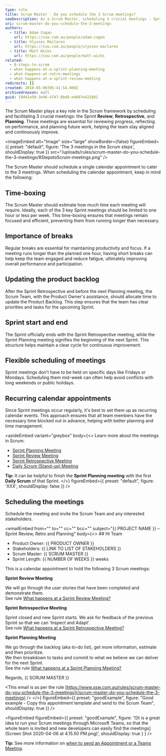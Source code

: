 ```yaml
---
type: rule
title: Scrum Master - Do you schedule the 3 Scrum meetings?
seoDescription: As a Scrum Master, scheduling 3 crucial meetings - Sprint Review, Retrospective, and Planning - ensures successful Sprints.
uri: scrum-master-do-you-schedule-the-3-meetings
authors:
  - title: Adam Cogan
    url: https://ssw.com.au/people/adam-cogan
  - title: Ulysses Maclaren
    url: https://ssw.com.au/people/ulysses-maclaren
  - title: Matt Wicks
    url: https://ssw.com.au/people/matt-wicks
related:
  - 8-steps-to-scrum
  - what-happens-at-a-sprint-planning-meeting
  - what-happens-at-retro-meetings
  - what-happens-at-a-sprint-review-meeting
redirects: []
created: 2010-05-06T05:41:54.000Z
archivedreason: null
guid: 19441e59-3e96-4747-8bd9-e4607e422b81
---
```


The Scrum Master plays a key role in the Scrum framework by scheduling and facilitating 3 crucial meetings: the Sprint **Review**, **Retrospective**, and **Planning**. These meetings are essential for reviewing progress, reflecting on performance, and planning future work, helping the team stay aligned and continuously improve.

<imageEmbed
  alt="Image"
  size="large"
  showBorder={false}
  figureEmbed={{
    preset: "default",
    figure: 'The 3 meetings in the Scrum steps',
    shouldDisplay: true
  }}
  src="/uploads/rules/scrum-master-do-you-schedule-the-3-meetings/8StepstoScrum-meetings.png"
/>

The Scrum Master should schedule a single calendar appointment to cater to the 3 meetings. When scheduling the calendar appointment, keep in mind the following:

## Time-boxing

The Scrum Master should estimate how much time each meeting will require. Ideally, each of the 3 key Sprint meetings should be limited to one hour or less per week. This time-boxing ensures that meetings remain focused and efficient, preventing them from running longer than necessary.

## Importance of breaks

Regular breaks are essential for maintaining productivity and focus. If a meeting runs longer than the planned one hour, having short breaks can help keep the team engaged and reduce fatigue, ultimately improving overall performance and participation.

## Updating the product backlog

After the Sprint Retrospective and before the next Planning meeting, the Scrum Team, with the Product Owner's assistance, should allocate time to update the Product Backlog. This step ensures that the team has clear priorities and tasks for the upcoming Sprint.

## Sprint start and end

The Sprint officially ends with the Sprint Retrospective meeting, while the Sprint Planning meeting signifies the beginning of the next Sprint. This structure helps maintain a clear cycle for continuous improvement.

## Flexible scheduling of meetings

Sprint meetings don’t have to be held on specific days like Fridays or Mondays. Scheduling them mid-week can often help avoid conflicts with long weekends or public holidays.

## Recurring calendar appointments

Since Sprint meetings occur regularly, it's best to set them up as recurring calendar events. This approach ensures that all team members have the necessary time blocked out in advance, helping with better planning and time management.

<asideEmbed
  variant="greybox"
  body={<>
    Learn more about the meetings in Scrum:

* [Sprint Planning Meeting](/what-happens-at-a-sprint-planning-meeting)
* [Sprint Review Meeting](/what-happens-at-a-sprint-review-meeting "Sprint Review Meeting")
* [Sprint Retrospective Meeting](/what-happens-at-a-sprint-retrospective-meeting "Sprint Retrospective Meeting")
* [Daily Scrum (Stand-up) Meeting](/meeting-do-you-update-your-tasks-before-the-daily-scrum "Daily Scrum Meeting")

**Tip:** It can be helpful to finish the **Sprint Planning meeting** with the first **Daily Scrum** of that Sprint.
  </>}
  figureEmbed={{
    preset: "default",
    figure: 'XXX',
    shouldDisplay: false
  }}
/>

## Scheduling the meetings

Schedule the meeting and invite the Scrum Team and any interested stakeholders.

<emailEmbed
  from=""
  to=""
  cc=""
  bcc=""
  subject="&#123;&#123; PROJECT NAME &#125;&#125; – Sprint Review, Retro and Planning"
  body={<>
    ## Hi Team

* Product Owner: &#123;&#123; PRODUCT OWNER &#125;&#125;
* Stakeholders: &#123;&#123; LINK TO LIST OF STAKEHOLDERS &#125;&#125;
* Scrum Master: &#123;&#123; SCRUM MASTER &#125;&#125;
* Sprint Length: &#123;&#123; NUMBER OF WEEKS &#125;&#125; weeks

This is a calendar appointment to hold the following 3 Scrum meetings:

**Sprint Review Meeting**

We will go through the user stories that have been completed and demonstrate them.\
See rule [What happens at a Sprint Review Meeting?](/do-you-know-what-happens-at-a-sprint-review-meeting)

**Sprint Retrospective Meeting**

Sprint closed and new Sprint starts.
We ask for feedback of the previous Sprint so that we can ‘Inspect and Adapt’.\
See rule [What happens at a Sprint Retrospective Meeting?](/do-you-know-what-happens-at-a-sprint-retrospective-meeting)

**Sprint Planning Meeting**

We go through the backlog (aka to-do list), get more information, estimate and then prioritize.\
We then breakdown to tasks and commit to what we believe we can deliver for the next Sprint.\
See the rule [What happens at a Sprint Planning Meeting?](/what-happens-at-a-sprint-planning-meeting)

Regards,
&#123;&#123; SCRUM MASTER &#125;&#125;

&lt;This email is as per the rule [https://www.ssw.com.au/rules/scrum-master-do-you-schedule-the-3-meetings](/scrum-master-do-you-schedule-the-3-meetings) /&gt;
  </>}
  figureEmbed={{
    preset: "goodExample",
    figure: "Good example - Copy this appointment template and send to the Scrum Team",
    shouldDisplay: true
  }}
/>

<figureEmbed figureEmbed={{
  preset: "goodExample",
  figure: '![It is a great idea to run your Scrum meetings through Microsoft Teams, so that the whole team is invited and new developers can easily find the meetings](Screen Shot 2020-04-06 at 4.15.50 PM.png)',
  shouldDisplay: true
} } />


**Tip:** See more information on [when to send an Appointment or a Teams Meeting](/send-appointment-or-teams-meeting).